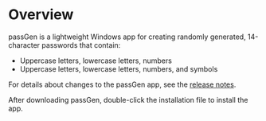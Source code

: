 # Overview


passGen is a lightweight Windows app for creating randomly generated, 14-character passwords that contain:

- Uppercase letters, lowercase letters, numbers
- Uppercase letters, lowercase letters, numbers, and symbols

<CardRowPassGen />

For details about changes to the passGen app, see the [release notes](https://github.com/josh-wong/passGen/releases).

After downloading passGen, double-click the installation file to install the app.
